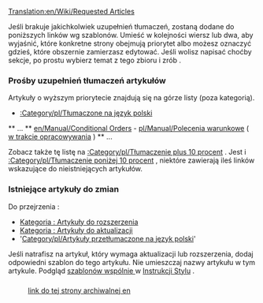 [[Translation:en/Wiki/Requested Articles]]

Jeśli brakuje jakichkolwiek uzupełnień tłumaczeń, zostaną dodane do poniższych linków wg szablonów. Umieść w kolejności wiersz lub dwa, aby wyjaśnić, które konkretne strony obejmują priorytet albo możesz oznaczyć gdzieś, które obszernie zamierzasz edytować.
Jeśli wolisz napisać choćby sekcje, po prostu wybierz temat z tego zbioru i zrób .
=== Prośby uzupełnień tłumaczeń artykułów ===

Artykuły o wyższym priorytecie znajdują się na górze listy (poza kategorią).
* [[:Category/pl/Tłumaczone na język polski ]]
<!--* advanced rail networks--><!--
-->** ... 
<!--* Oś czasu . W jakich latach każdy z grfy zaczyna/kończy się. Co możesz zrobić--><!--
-->** [[en/Manual/Conditional Orders]] - [[pl/Manual/Polecenia warunkowe]] ( [[en/Archive/Community/Users/Yazalo/News|w trakcie opracowywania]] )
<!--* Przyzwoita sekcja [[pl/Archive/Manual/Rozwiązywanie problemów | Troubleshooting ]]--><!--
--><!--** W szczególności szczegółowe informacje o tym, gdzie znajdują się log files i gdziekolwiek indziej można zacząć szukać. -->** ...

Zobacz także tę listę na <!--[https://web.archive.org/web/20200918142931/http://wiki.openttd.org/Special:WantedPages Poszukiwane strony]-->[[:Category/pl/Tłumaczenie plus 10 procent]] . Jest i <!--[https://web.archive.org/web/20201101200325/https://wiki.openttd.org/Special:SpecialPages specialna strona ]-->[[:Category/pl/Tłumaczenie poniżej 10 procent]] , niektóre zawierają ileś linków wskazujące do nieistniejących artykułów.

=== Istniejące artykuły do zmian ===

Do przejrzenia :
*[[:Category/pl/Artykuły do rozbudowy | Kategoria : Artykuły do rozszerzenia ]] 
*[[:Category/pl/Do poprawki | Kategoria : Artykuły do ​aktualizacji ]] 
* <!--Category:Articles to be merged-->'[[Category/pl/Artykuły przetłumaczone na język polski]]' 
Jeśli natrafisz na artykuł, który wymaga aktualizacji lub rozszerzenia, dodaj odpowiedni szablon do tego artykułu. Nie umieszczaj nazwy artykułu w tym artykule. Podgląd [[pl/Wiki/Wspólne szablony | szablonów wspólnie ]]  w [[pl/Wiki/Instrukcja Stylów | Instrukcji Stylu]] . 

=== ===
: [https://web.archive.org/web/20200128090108/http://wiki.openttd.org/OpenTTD:Requested_Articles link do tej strony archiwalnej en ]